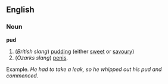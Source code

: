 ==English==
===Noun===
'''pud'''
#(''British slang'') [[pudding]] (either [[sweet]] or [[savoury]])
#(''Ozarks slang'') [[penis]]. 
Example. ''He had to take a leak, so he whipped out his pud and commenced.''